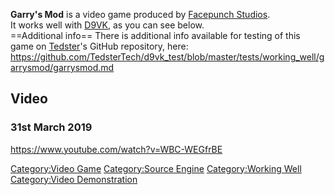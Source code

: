 <strong>Garry's Mod</strong> is a video game produced by [[Facepunch Studios]].
<br />
It works well with [[D9VK]], as you can see below.
<br />
==Additional info==
There is additional info available for testing of this game on [[User:Tedster|Tedster]]'s GitHub repository, here:
<br />
https://github.com/TedsterTech/d9vk_test/blob/master/tests/working_well/garrysmod/garrysmod.md

==Video==
===31st March 2019===
<youtube>https://www.youtube.com/watch?v=WBC-WEGfrBE</youtube>

[[Category:Video Game]]
[[Category:Source Engine]]
[[Category:Working Well]]
[[Category:Video Demonstration]]
